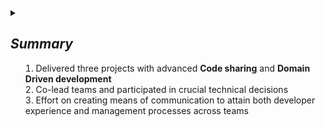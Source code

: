 
<details>
<summary>

## _Summary_

1. Delivered three projects with advanced **Code sharing** and **Domain Driven development**
1. Co-lead teams and participated in crucial technical decisions
1. Effort on creating means of communication to attain both developer experience and management processes across teams

</summary>

* Participated in automation improvements to ensure well-timed delivery from development to production (**CI**/**CD**)
* Have experience working in multiple teams simultaneously

</details>
